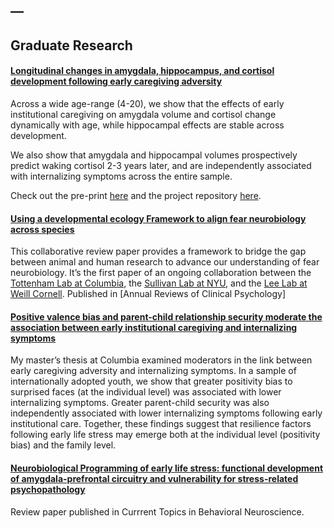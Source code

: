 ---
---

<link rel="stylesheet" href="styles.css" type="text/css">
\line

## Graduate Research


#### [Longitudinal changes in amygdala, hippocampus, and cortisol development following early caregiving adversity](https://psyarxiv.com/yp5h2/) 
Across a wide age-range (4-20), we show that the effects of early institutional caregiving on amygdala volume and cortisol change dynamically with age, while hippocampal effects are stable across development. 

We also show that amygdala and hippocampal volumes prospectively predict waking cortisol 2-3 years later, and are independently associated with internalizing symptoms across the entire sample. 

Check out the pre-print [here](https://psyarxiv.com/yp5h2/) and the project repository [here](https://osf.io/9au4v/). 

#### [Using a developmental ecology Framework to align fear neurobiology across species](files/annurev-clinpsy-050718-095727.pdf)

This collaborative review paper provides a framework to bridge the gap between animal and human research to advance our understanding of fear neurobiology. It's the first paper of an ongoing collaboration between the [Tottenham Lab at Columbia](https://danlab7.wixsite.com/mysite), the [Sullivan Lab at NYU](https://www.nki.rfmh.org/research/emotional-brain-institute-ebi/sullivan), and the [Lee Lab at Weill Cornell](https://www.fsleelab.com/). Published in [Annual Reviews of Clinical Psychology]

#### [Positive valence bias and parent-child relationship security moderate the association between early institutional caregiving and internalizing symptoms](files/positive_valence_bias_and_parentchild_relationship_security_moderate_the_association_between_early_institutional_caregiving_and_internalizing_symptoms.pdf)

My master's thesis at Columbia examined moderators in the link between early caregiving adversity and internalizing symptoms. In a sample of internationally adopted youth, we show that greater positivity bias to surprised faces (at the individual level) was associated with lower internalizing symptoms.  Greater parent-child security was also independently associated with lower internalizing symptoms following early institutional care. Together, these findings suggest that resilience factors following early life stress may emerge both at the individual level (positivity bias) and the family level. 


#### [Neurobiological Programming of early life stress: functional development of amygdala-prefrontal circuitry and vulnerability for stress-related psychopathology](files/Neurobio_programming_ELS_review.pdf)

Review paper published in Currrent Topics in Behavioral Neuroscience.
